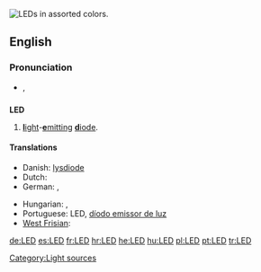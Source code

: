 {{wikipedia}}
[[Image:LEDs.jpg|thumb|right|LEDs in assorted colors.]]
{{also|led}}
==English==

===Pronunciation===
* {{IPA|/ɛl.iː.ˈdiː/}}, {{SAMPA|/eL.i:."di/}}

==={{initialism}}===
'''LED'''

# [[light|'''l'''ight]]-[[emit|'''e'''mitting]] [[diode|'''d'''iode]].

====Translations====
{{trans-top|light-emitting diode}}
* Danish: [[lysdiode]]
* Dutch: {{t-|nl|led|m}}
* German: {{t+|de|LED}}, {{t+|de|Leuchtdiode}}
{{trans-mid}}
* Hungarian: {{t-|hu|LED}}, {{t-|hu|fénykibocsátó dióda}}
* Portuguese: LED, [[díodo emissor de luz]]
* [[West Frisian]]: {{t+|fy|dioade-lampke|n|xs=West Frisian}}
{{trans-bottom}}

[[Category:Light sources]]

[[de:LED]]
[[es:LED]]
[[fr:LED]]
[[hr:LED]]
[[he:LED]]
[[hu:LED]]
[[pl:LED]]
[[pt:LED]]
[[tr:LED]]